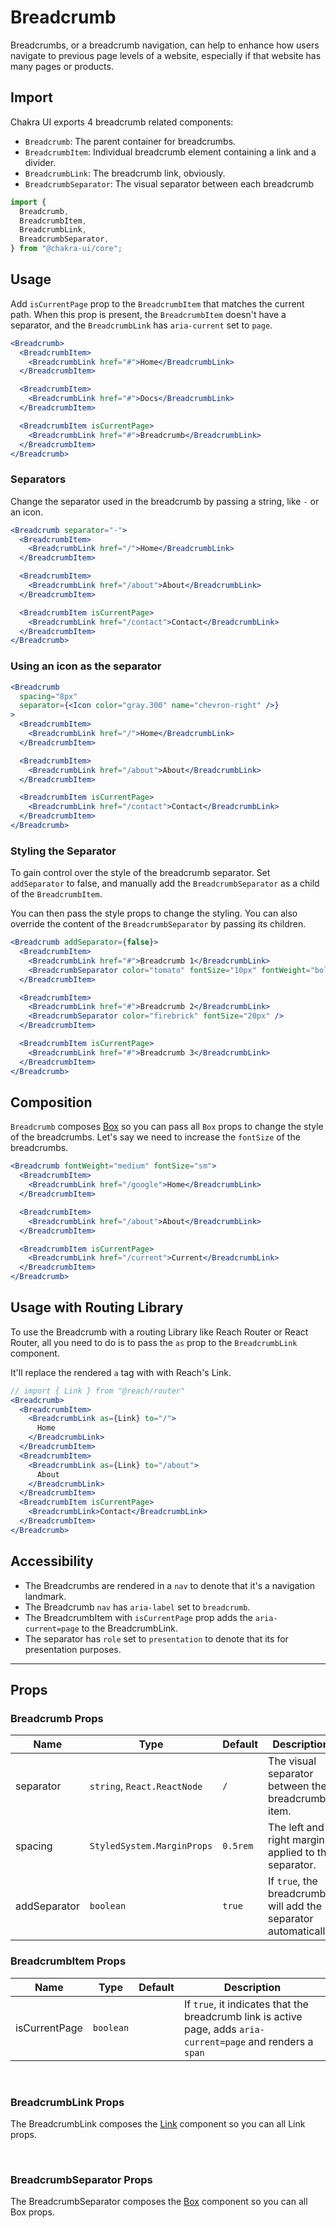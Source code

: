 

<SEO
  title="Breadcrumb"
  description="Breadcrumbs, or a breadcrumb navigation, can help to enhance how users navigate
to previous page levels of a website, especially if that website has many pages
or products."
/>

# Breadcrumb

Breadcrumbs, or a breadcrumb navigation, can help to enhance how users navigate
to previous page levels of a website, especially if that website has many pages
or products.

<carbon-ad></carbon-ad>

## Import

Chakra UI exports 4 breadcrumb related components:

- `Breadcrumb`: The parent container for breadcrumbs.
- `BreadcrumbItem`: Individual breadcrumb element containing a link and a
  divider.
- `BreadcrumbLink`: The breadcrumb link, obviously.
- `BreadcrumbSeparator`: The visual separator between each breadcrumb

```js
import {
  Breadcrumb,
  BreadcrumbItem,
  BreadcrumbLink,
  BreadcrumbSeparator,
} from "@chakra-ui/core";
```

## Usage

Add `isCurrentPage` prop to the `BreadcrumbItem` that matches the current path.
When this prop is present, the `BreadcrumbItem` doesn't have a separator, and
the `BreadcrumbLink` has `aria-current` set to `page`.

```jsx
<Breadcrumb>
  <BreadcrumbItem>
    <BreadcrumbLink href="#">Home</BreadcrumbLink>
  </BreadcrumbItem>

  <BreadcrumbItem>
    <BreadcrumbLink href="#">Docs</BreadcrumbLink>
  </BreadcrumbItem>

  <BreadcrumbItem isCurrentPage>
    <BreadcrumbLink href="#">Breadcrumb</BreadcrumbLink>
  </BreadcrumbItem>
</Breadcrumb>
```

### Separators

Change the separator used in the breadcrumb by passing a string, like `-` or an
icon.

```jsx
<Breadcrumb separator="-">
  <BreadcrumbItem>
    <BreadcrumbLink href="/">Home</BreadcrumbLink>
  </BreadcrumbItem>

  <BreadcrumbItem>
    <BreadcrumbLink href="/about">About</BreadcrumbLink>
  </BreadcrumbItem>

  <BreadcrumbItem isCurrentPage>
    <BreadcrumbLink href="/contact">Contact</BreadcrumbLink>
  </BreadcrumbItem>
</Breadcrumb>
```

### Using an icon as the separator

```jsx
<Breadcrumb
  spacing="8px"
  separator={<Icon color="gray.300" name="chevron-right" />}
>
  <BreadcrumbItem>
    <BreadcrumbLink href="/">Home</BreadcrumbLink>
  </BreadcrumbItem>

  <BreadcrumbItem>
    <BreadcrumbLink href="/about">About</BreadcrumbLink>
  </BreadcrumbItem>

  <BreadcrumbItem isCurrentPage>
    <BreadcrumbLink href="/contact">Contact</BreadcrumbLink>
  </BreadcrumbItem>
</Breadcrumb>
```

### Styling the Separator

To gain control over the style of the breadcrumb separator. Set `addSeparator`
to false, and manually add the `BreadcrumbSeparator` as a child of the
`BreadcrumbItem`.

You can then pass the style props to change the styling. You can also override
the content of the `BreadcrumbSeparator` by passing its children.

```jsx
<Breadcrumb addSeparator={false}>
  <BreadcrumbItem>
    <BreadcrumbLink href="#">Breadcrumb 1</BreadcrumbLink>
    <BreadcrumbSeparator color="tomato" fontSize="10px" fontWeight="bold" />
  </BreadcrumbItem>

  <BreadcrumbItem>
    <BreadcrumbLink href="#">Breadcrumb 2</BreadcrumbLink>
    <BreadcrumbSeparator color="firebrick" fontSize="20px" />
  </BreadcrumbItem>

  <BreadcrumbItem isCurrentPage>
    <BreadcrumbLink href="#">Breadcrumb 3</BreadcrumbLink>
  </BreadcrumbItem>
</Breadcrumb>
```

## Composition

`Breadcrumb` composes [Box](/box) so you can pass all `Box` props to change the
style of the breadcrumbs. Let's say we need to increase the `fontSize` of the
breadcrumbs.

```jsx
<Breadcrumb fontWeight="medium" fontSize="sm">
  <BreadcrumbItem>
    <BreadcrumbLink href="/google">Home</BreadcrumbLink>
  </BreadcrumbItem>

  <BreadcrumbItem>
    <BreadcrumbLink href="/about">About</BreadcrumbLink>
  </BreadcrumbItem>

  <BreadcrumbItem isCurrentPage>
    <BreadcrumbLink href="/current">Current</BreadcrumbLink>
  </BreadcrumbItem>
</Breadcrumb>
```

## Usage with Routing Library

To use the Breadcrumb with a routing Library like Reach Router or React Router,
all you need to do is to pass the `as` prop to the `BreadcrumbLink` component.

It'll replace the rendered `a` tag with with Reach's Link.

```jsx live=false
// import { Link } from "@reach/router"
<Breadcrumb>
  <BreadcrumbItem>
    <BreadcrumbLink as={Link} to="/">
      Home
    </BreadcrumbLink>
  </BreadcrumbItem>
  <BreadcrumbItem>
    <BreadcrumbLink as={Link} to="/about">
      About
    </BreadcrumbLink>
  </BreadcrumbItem>
  <BreadcrumbItem isCurrentPage>
    <BreadcrumbLink>Contact</BreadcrumbLink>
  </BreadcrumbItem>
</Breadcrumb>
```

## Accessibility

- The Breadcrumbs are rendered in a `nav` to denote that it's a navigation
  landmark.
- The Breadcrumb `nav` has `aria-label` set to `breadcrumb`.
- The BreadcrumbItem with `isCurrentPage` prop adds the `aria-current=page` to
  the BreadcrumbLink.
- The separator has `role` set to `presentation` to denote that its for
  presentation purposes.

---

## Props

### Breadcrumb Props

| Name         | Type                        | Default  | Description                                                     |
| ------------ | --------------------------- | -------- | --------------------------------------------------------------- |
| separator    | `string`, `React.ReactNode` | `/`      | The visual separator between the breadcrumb item.               |
| spacing      | `StyledSystem.MarginProps`  | `0.5rem` | The left and right margin applied to the separator.             |
| addSeparator | `boolean`                   | `true`   | If `true`, the breadcrumb will add the separator automatically. |

### BreadcrumbItem Props

| Name          | Type      | Default | Description                                                                                                    |
| ------------- | --------- | ------- | -------------------------------------------------------------------------------------------------------------- |
| isCurrentPage | `boolean` |         | If `true`, it indicates that the breadcrumb link is active page, adds `aria-current=page` and renders a `span` |

<br />

### BreadcrumbLink Props

The BreadcrumbLink composes the [Link](/link) component so you can all Link
props.

<br />

### BreadcrumbSeparator Props

The BreadcrumbSeparator composes the [Box](/box) component so you can all Box
props.
